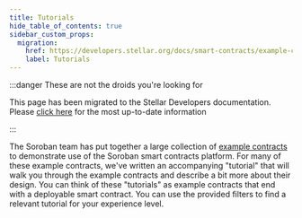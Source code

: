 ```yaml
---
title: Tutorials
hide_table_of_contents: true
sidebar_custom_props:
  migration:
    href: https://developers.stellar.org/docs/smart-contracts/example-contracts
    label: Tutorials
---
```



:::danger These are not the droids you're looking for

This page has been migrated to the Stellar Developers documentation. Please [click here](https://developers.stellar.org/docs/smart-contracts/example-contracts) for the most up-to-date information

:::

The Soroban team has put together a large collection of [example contracts] to demonstrate use of the Soroban smart contracts platform. For many of these example contracts, we've written an accompanying "tutorial" that will walk you through the example contracts and describe a bit more about their design. You can think of these "tutorials" as example contracts that end with a deployable smart contract. You can use the provided filters to find a relevant tutorial for your experience level.

<DocCardList />

[example contracts]: https://github.com/stellar/soroban-examples
